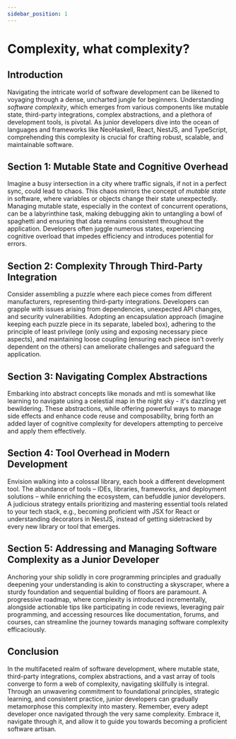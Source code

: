 ```yaml
---
sidebar_position: 1
---
```


# Complexity, what complexity?

## **Introduction**

Navigating the intricate world of software development can be likened to voyaging through a dense, uncharted jungle for beginners. Understanding _software complexity_, which emerges from various components like mutable state, third-party integrations, complex abstractions, and a plethora of development tools, is pivotal. As junior developers dive into the ocean of languages and frameworks like NeoHaskell, React, NestJS, and TypeScript, comprehending this complexity is crucial for crafting robust, scalable, and maintainable software.

## **Section 1: Mutable State and Cognitive Overhead**

Imagine a busy intersection in a city where traffic signals, if not in a perfect sync, could lead to chaos. This chaos mirrors the concept of _mutable state_ in software, where variables or objects change their state unexpectedly. Managing mutable state, especially in the context of concurrent operations, can be a labyrinthine task, making debugging akin to untangling a bowl of spaghetti and ensuring that data remains consistent throughout the application. Developers often juggle numerous states, experiencing cognitive overload that impedes efficiency and introduces potential for errors.

## **Section 2: Complexity Through Third-Party Integration**

Consider assembling a puzzle where each piece comes from different manufacturers, representing third-party integrations. Developers can grapple with issues arising from dependencies, unexpected API changes, and security vulnerabilities. Adopting an encapsulation approach (imagine keeping each puzzle piece in its separate, labeled box), adhering to the principle of least privilege (only using and exposing necessary piece aspects), and maintaining loose coupling (ensuring each piece isn’t overly dependent on the others) can ameliorate challenges and safeguard the application.

## **Section 3: Navigating Complex Abstractions**

Embarking into abstract concepts like monads and mtl is somewhat like learning to navigate using a celestial map in the night sky - it's dazzling yet bewildering. These abstractions, while offering powerful ways to manage side effects and enhance code reuse and composability, bring forth an added layer of cognitive complexity for developers attempting to perceive and apply them effectively.

## **Section 4: Tool Overhead in Modern Development**

Envision walking into a colossal library, each book a different development tool. The abundance of tools – IDEs, libraries, frameworks, and deployment solutions – while enriching the ecosystem, can befuddle junior developers. A judicious strategy entails prioritizing and mastering essential tools related to your tech stack, e.g., becoming proficient with JSX for React or understanding decorators in NestJS, instead of getting sidetracked by every new library or tool that emerges.

## **Section 5: Addressing and Managing Software Complexity as a Junior Developer**

Anchoring your ship solidly in core programming principles and gradually deepening your understanding is akin to constructing a skyscraper, where a sturdy foundation and sequential building of floors are paramount. A progressive roadmap, where complexity is introduced incrementally, alongside actionable tips like participating in code reviews, leveraging pair programming, and accessing resources like documentation, forums, and courses, can streamline the journey towards managing software complexity efficaciously.

## **Conclusion**

In the multifaceted realm of software development, where mutable state, third-party integrations, complex abstractions, and a vast array of tools converge to form a web of complexity, navigating skillfully is integral. Through an unwavering commitment to foundational principles, strategic learning, and consistent practice, junior developers can gradually metamorphose this complexity into mastery. Remember, every adept developer once navigated through the very same complexity. Embrace it, navigate through it, and allow it to guide you towards becoming a proficient software artisan.
